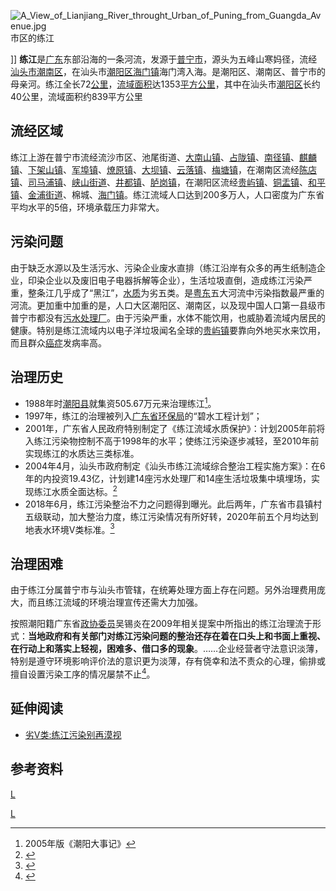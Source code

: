 [[File:A_View_of_Lianjiang_River_throught_Urban_of_Puning_from_Guangda_Avenue.jpg|thumb]]市区的练江</center>]]
'''练江'''是[[广东|广东]]东部沿海的一条河流，发源于[[普宁市|普宁市]]，源头为五峰山寒妈径，流经[[汕头市|汕头市]][[潮南区|潮南区]]，在汕头市[[潮阳区|潮阳区]][[海门镇|海门镇]]海门湾入海。是潮阳区、潮南区、普宁市的母亲河。练江全长72[[公里|公里]]，[[流域面积|流域面积]]达1353[[平方公里|平方公里]]，其中在汕头市[[潮阳区|潮阳区]]长约40公里，流域面积约839平方公里

==流经区域==
练江上游在普宁市流经流沙市区、池尾街道、[[大南山镇|大南山镇]]、[[占陇镇|占陇镇]]、[[南径镇|南径镇]]、[[麒麟镇|麒麟镇]]、[[下架山镇|下架山镇]]、[[军埠镇|军埠镇]]、[[燎原镇|燎原镇]]、[[大坝镇|大坝镇]]、[[云落镇|云落镇]]、[[梅塘镇|梅塘镇]]，在潮南区流经[[陈店镇_(汕头市)|陈店镇]]、[[司马浦镇|司马浦镇]]、[[峡山街道|峡山街道]]、[[井都镇|井都镇]]、[[胪岗镇|胪岗镇]]，在潮阳区流经[[贵屿镇|贵屿镇]]、[[铜盂镇|铜盂镇]]、[[和平镇|和平镇]]、[[金浦街道|金浦街道]]、棉城、[[海门镇|海门镇]]。练江流域人口达到200多万人，人口密度为广东省平均水平的5倍，环境承载压力非常大。

==污染问题==
由于缺乏水源以及生活污水、污染企业废水直排（练江沿岸有众多的再生纸制造企业，印染企业以及废旧电子电器拆解等企业），生活垃圾直倒，造成练江污染严重，整条江几乎成了“黑江”，[[水质|水质]]为劣五类。是[[粤东|粤东]]五大河流中污染指数最严重的河流。更加重中加重的是，人口大区潮阳区、潮南区，以及现中国人口第一县级市普宁市都没有[[污水处理厂|污水处理厂]]。由于污染严重，水体不能饮用，也威胁着流域内居民的健康。特别是练江流域内以电子洋垃圾闻名全球的[[贵屿镇|贵屿镇]]要靠向外地买水来饮用，而且群众[[癌症|癌症]]发病率高。

==治理历史==
*1988年时[[潮阳县|潮阳县]]就集资505.67万元来治理练江<ref group="参">2005年版《潮阳大事记》</ref>。
*1997年，练江的治理被列入[[广东省环保局|广东省环保局]]的“碧水工程计划”；
*2001年，广东省人民政府特别制定了《练江流域水质保护》：计划2005年前将入练江污染物控制不高于1998年的水平；使练江污染逐步减轻，至2010年前实现练江的水质达三类标准。
*2004年4月，汕头市政府制定《汕头市练江流域综合整治工程实施方案》：在6年的内投资19.43亿，计划建14座污水处理厂和14座生活垃圾集中填埋场，实现练江水质全面达标。<ref group="参">{{cite web|language=zh-hans|url=http://www.nfdaily.cn/special/2009sp/gdjhs/content/2009-07/22/content_5400978.htm|title=练江：被人为污染毒死的母亲河|publisher=南方日报|date=2008-07-22|accessdate=2009-12-21|archive-url=https://web.archive.org/web/20110315065444/http://www.nfdaily.cn/special/2009sp/gdjhs/content/2009-07/22/content_5400978.htm|archive-date=2011-03-15|dead-url=yes}}</ref>
*2018年6月，练江污染整治不力之问题得到曝光。此后两年，广东省市县镇村五级联动，加大整治力度，练江污染情况有所好转，2020年前五个月均达到地表水环境V类标准。<ref group="参">{{cite web |title=广东污染最严重河流练江逐渐恢复“生命力” |url=http://www.xinhuanet.com/politics/2020-06/24/c_1126154714.htm |website=新华网 |accessdate=2021-03-13}}</ref>

==治理困难==
由于练江分属普宁市与汕头市管辖，在统筹处理方面上存在问题。另外治理费用庞大，而且练江流域的环境治理宣传还需大力加强。

按照潮阳籍广东省[[政协委员|政协委员]]吴锡炎在2009年相关提案中所指出的练江治理流于形式：'''当地政府和有关部门对练江污染问题的整治还存在着在口头上和书面上重视、在行动上和落实上轻视，困难多、借口多的现象'''。……企业经营者守法意识淡薄，特别是遵守环境影响评价法的意识更为淡薄，存有侥幸和法不责众的心理，偷排或擅自设置污染工序的情况屡禁不止<ref group="参">{{cite web |language=zh-hans |url=http://www.nfdaily.cn/special/2009sp/gdjhs/content/2009-07/22/content_5400978.htm |title=练江：被人为污染毒死的母亲河 |publisher=南方日报 |date=2008-07-22 |accessdate=2009-12-21 |archive-url=https://web.archive.org/web/20110315065444/http://www.nfdaily.cn/special/2009sp/gdjhs/content/2009-07/22/content_5400978.htm |archive-date=2011-03-15 |dead-url=yes }}</ref>。

==延伸阅读==
*[https://web.archive.org/web/20101118232348/http://nf.nfdaily.cn/nanfangdaily/nfrb/200902150033.asp 劣V类:练江污染别再漠视]

==参考资料==
<div class="references-small">
<references group="参"/>
</div>

{{东南沿海诸河}}

[[category:汕头河流|L]]
[[Category:潮阳|L]]